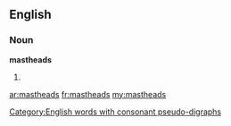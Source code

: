 ==English==

===Noun===
'''mastheads'''

# {{plural of|masthead}}
[[Category:English words with consonant pseudo-digraphs]]

[[ar:mastheads]]
[[fr:mastheads]]
[[my:mastheads]]
